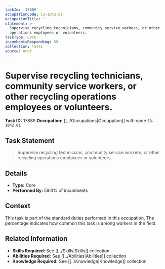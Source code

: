```yaml
---
taskId: '17889'
occupationCode: 53-1042.01
occupationTitle: ''
statement: >-
  Supervise recycling technicians, community service workers, or other recycling
  operations employees or volunteers.
taskType: Core
incumbentsResponding: 59
collection: Tasks
source: onet
---
```

# Supervise recycling technicians, community service workers, or other recycling operations employees or volunteers.

**Task ID:** 17889
**Occupation:** [[../Occupations|Occupation]] with code `53-1042.01`

## Task Statement

> Supervise recycling technicians, community service workers, or other recycling operations employees or volunteers.

## Details

- **Type:** Core
- **Performed By:** 59.0% of incumbents

## Context

This task is part of the standard duties performed in this occupation. The percentage indicates how common this task is among workers in the field.

## Related Information

- **Skills Required:** See [[../Skills|Skills]] collection
- **Abilities Required:** See [[../Abilities|Abilities]] collection
- **Knowledge Required:** See [[../Knowledge|Knowledge]] collection
